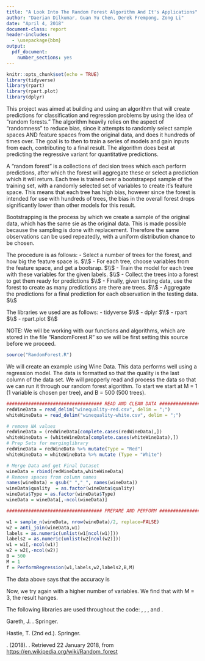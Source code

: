 ```yaml
---
title: "A Look Into The Random Forest Algorithm And It's Applications"
author: "Daerian Dilkumar, Guan Yu Chen, Derek Frempong, Zong Li"
date: "April 4, 2018"
document-class: report
header-includes:
  - \usepackage{bbm}
output:
  pdf_document: 
    number_sections: yes
---
```


```r
knitr::opts_chunk$set(echo = TRUE)
library(tidyverse)
library(rpart)
library(rpart.plot)
library(dplyr)
```

\newpage
\tableofcontents
\newpage


\section{Introduction}

This project was aimed at building and using an algorithm that will create predictions for classification and regression problems by using the idea of "random forests." The algorithm heavily relies on the aspect of "randomness" to reduce bias, since it attempts to randomly select sample spaces AND feature spaces from the original data, and does it hundreds of times over. The goal is to then to train a series of models and gain inputs from each, contributing to a final result. The algorithm does best at predicting the regressive variant for quantitative predictions. 

A "random forest" is a collections of decision trees which each perform predictions, after which the forest will aggregate these or select a prediction which it will return. Each tree is trained over a bootstrapepd sample of the   training set, with a randomly selected set of variables to create it's feature space. This means that each tree has high bias, however since the forest is intended for use with hundreds of trees, the bias in the overall forest drops significantly lower than other models for this result.


Bootstrapping is the process by which we create a sample of the original data, which has the same sie as the original data. This is made possible because the sampling is done with replacement. Therefore the same observations can be used repeatedly, with a uniform distribution chance to be chosen.

\section{Methodologies}

The procedure is as follows:
  - Select a number of trees for the forest, and how big the feature space is. 
  $\\$
  - For each tree, choose variables from the feature space, and get a bootsrap. 
  $\\$
  - Train the model for each tree with these variables for the given labels. 
  $\\$
  - Collect the trees into a forest to get them ready for predictions 
  $\\$
  - Finally, given testing data, use the forest to create as many predictions are there are trees.
  $\\$
  - Aggregate the predictions for a final prediction for each observation in the testing data.
  $\\$

The libraries we used are as follows: 
- tidyverse
$\\$
- dplyr
$\\$
- rpart
$\\$
- rpart.plot
$\\$

\section{Development Process}

\section{Examples And Results}

NOTE: We will be working with our functions and algorithms, which are stored in the file "RandomForest.R" so we will be first setting this source before we proceed.

```r
source("RandomForest.R")
```

\subsection{Wine Data}

We will create an example using Wine Data. This data performs well using a regression model.
The data is formatted so that the quality is the last column of the data set. We will propperly read and process the data so that we can run it through our random forest algorithm.
To start we start at M = 1 (1 variable is chosen per tree), and B = 500 (500 trees).

```r
################################### READ AND CLEAN DATA #########################################
redWineData = read_delim("winequality-red.csv", delim = ";")
whiteWineData = read_delim("winequality-white.csv", delim = ";")

# remove NA values
redWineData = (redWineData[complete.cases(redWineData),])
whiteWineData = (whiteWineData[complete.cases(whiteWineData),])
# Prep Sets for merginglibrary
redWineData = redWineData %>% mutate(Type = "Red")
whiteWineData = whiteWineData %>% mutate (Type = "White")

# Merge Data and get Final Dataset
wineData = rbind(redWineData,whiteWineData)
# Remove spaces from column names
names(wineData) = gsub(" ","_", names(wineData))
wineData$quality  = as.factor(wineData$quality)
wineData$Type = as.factor(wineData$Type)
wineData = wineData[,-ncol(wineData)]
```

```r
################################### PREPARE AND PERFORM #########################################

w1 = sample_n(wineData, nrow(wineData)/2, replace=FALSE)
w2 = anti_join(wineData,w1)
labels = as.numeric(unlist(w1[ncol(w1)]))
labels2 = as.numeric(unlist(w2[ncol(w2)]))
w1 = w1[,-ncol(w1)]
w2 = w2[,-ncol(w2)]
B = 500
M = 1
f = PerformRegression(w1,labels,w2,labels2,B,M)
```
The data above says that the accuracy is 

Now, we try again with a higher number of variables. We find that with M = 3, the result hanges.



\section{Wrap-Up}

\section{Appendix}
\textsc{Note:} The following libraries are used throughout the code: \texttt{tidyverse}, \texttt{dplyr}, \texttt{rpart}, and \texttt{rpart.plot}.


\section{References}
<!-- in-text: (Gareth, n.d.) -->
Gareth, J. \textit{An Introduction to Statistical Learning: with Applications in R}. Springer.

<!-- in-text: (Hastie, n.d.) -->
Hastie, T. \textit{The elements of statistical learning [electronic resource] : data mining, inference, and prediction} (2nd ed.). Springer.

<!-- in-text: ("Random forest", 2018) -->
\textit{Random forest}. (2018). \textit{En.wikipedia.org}. Retrieved 22 January 2018, from [https://en.wikipedia.org/wiki/Random_forest](https://en.wikipedia.org/wiki/Random_forest)